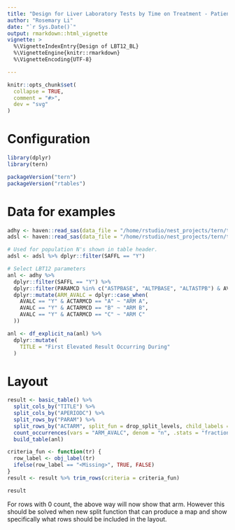```yaml
---
title: "Design for Liver Laboratory Tests by Time on Treatment - Patients with Elevated Post-Baseline AST or ALT Levels (with respect to baseline) (LBT12_BL)"
author: "Rosemary Li"
date: "`r Sys.Date()`"
output: rmarkdown::html_vignette
vignette: >
  %\VignetteIndexEntry{Design of LBT12_BL}
  %\VignetteEngine{knitr::rmarkdown}
  %\VignetteEncoding{UTF-8}

---
```


```r
knitr::opts_chunk$set(
  collapse = TRUE,
  comment = "#>",
  dev = "svg"
)
```

Configuration
=============

```r
library(dplyr)
library(tern)

packageVersion("tern")
packageVersion("rtables")
```

Data for examples
=================

```r

adhy <- haven::read_sas(data_file = "/home/rstudio/nest_projects/tern/temp/adhy.sas7bdat")
adsl <- haven::read_sas(data_file = "/home/rstudio/nest_projects/tern/temp/adsl.sas7bdat")

# Used for population N's shown in table header.
adsl <- adsl %>% dplyr::filter(SAFFL == "Y")

# Select LBT12 parameters
anl <- adhy %>%
  dplyr::filter(SAFFL == "Y") %>%
  dplyr::filter(PARAMCD %in% c("ASTPBASE", "ALTPBASE", "ALTASTPB") & AVISIT == "POST-BASELINE") %>%
  dplyr::mutate(ARM_AVALC = dplyr::case_when(
    AVALC == "Y" & ACTARMCD == "A" ~ "ARM A",
    AVALC == "Y" & ACTARMCD == "B" ~ "ARM B",
    AVALC == "Y" & ACTARMCD == "C" ~ "ARM C"
  ))

anl <- df_explicit_na(anl) %>%
  dplyr::mutate(
    TITLE = "First Elevated Result Occurring During"
  )
```

Layout
======

```r
result <- basic_table() %>%
  split_cols_by("TITLE") %>%
  split_cols_by("APERIODC") %>%
  split_rows_by("PARAM") %>%
  split_rows_by("ACTARM", split_fun = drop_split_levels, child_labels = "hidden") %>%
  count_occurrences(vars = "ARM_AVALC", denom = "n", .stats = "fraction") %>%
  build_table(anl)

criteria_fun <- function(tr) {
  row_label <- obj_label(tr)
  ifelse(row_label == "<Missing>", TRUE, FALSE)
}
result <- result %>% trim_rows(criteria = criteria_fun)

result
```

For rows with 0 count, the above way will now show that arm.
However this should be solved when new split function that can
produce a map and show specifically what rows should be included in the layout.
